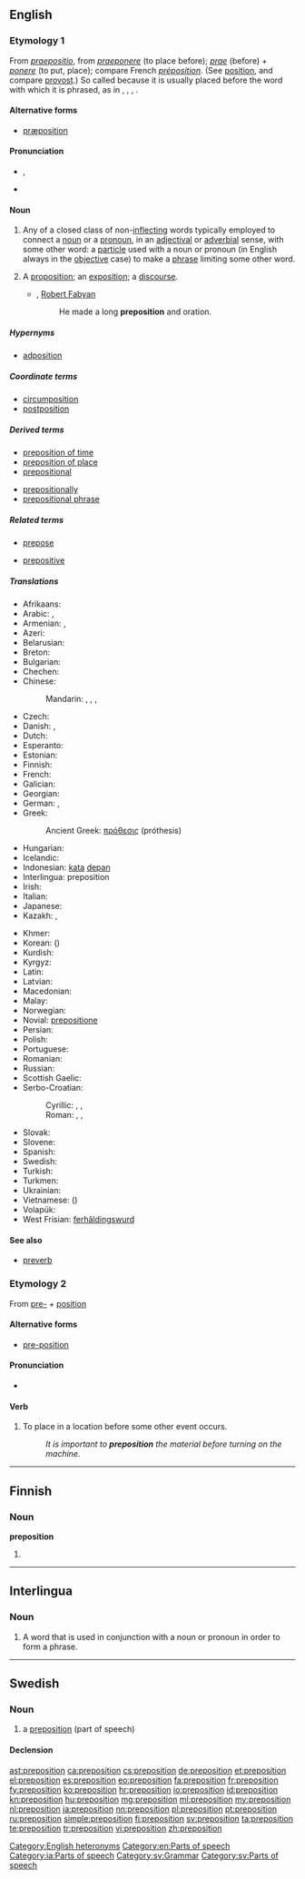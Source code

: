 ==English==
{{wikipedia}}

===Etymology 1===
From {{etyl|la}} ''[[praepositio]]'', from ''[[praeponere]]'' (to place before); ''[[prae]]'' (before) + ''[[ponere]]'' (to put, place); compare French ''[[préposition]]''. (See [[position]], and compare [[provost]].) So called because it is usually placed before the word with which it is phrased, as in {{term||a bridge '''[[of]]''' iron}}, {{term||he comes '''[[from]]''' town}}, {{term||it is good '''[[for]]''' food}}, {{term||he escaped '''[[by]]''' running}}.

====Alternative forms====
* [[præposition]] {{qualifier|archaic}}

====Pronunciation====
* {{enPR|prĕp-ə-zĭsh'ən}}, {{IPA|/ˌprɛpəˈzɪʃən/}}
* {{audio|en-us-preposition.ogg|Audio (US)}}

====Noun====
{{en-noun}}

# {{grammar}} Any of a closed class of non-[[inflect]]ing words typically employed to connect a [[noun]] or a [[pronoun]], in an [[adjective|adjectival]] or [[adverb|adverbial]] sense, with some other word: a [[particle]] used with a noun or pronoun (in English always in the [[objective]] case) to make a [[phrase]] limiting some other word.
# {{obsolete}} A [[proposition]]; an [[exposition]]; a [[discourse]].
#* {{rfdate}}, [[w:Robert Fabyan|Robert Fabyan]]
#*: He made a long '''preposition''' and oration.

=====Hypernyms=====
* [[adposition]]

=====Coordinate terms=====
* [[circumposition]]
* [[postposition]]

=====Derived terms=====
{{rel-top|terms derived from ''preposition'' (noun)}}
* [[preposition of time]]
* [[preposition of place]]
* [[prepositional]]
{{rel-mid}}
* [[prepositionally]]
* [[prepositional phrase]]
{{rel-bottom}}

=====Related terms=====
{{rel-top|terms related to ''preposition'' (noun)}}
* [[prepose]]
{{rel-mid}}
* [[prepositive]]
{{rel-bottom}}

=====Translations=====
{{trans-top|grammar: a type of word like "of, from, for, by"}}
* Afrikaans: {{t|af|voorsetsel}}
* Arabic: {{t|ar|جار|m|tr=jārr|sc=Arab}}, {{t|ar|حرف جر|m|tr=ḥarf jarr|sc=Arab}}
* Armenian: {{t-|hy|կապ|tr=kap}}, {{t-|hy|նախդիր|tr=naxdir}}
* Azeri: {{t|az|sözönü}}
* Belarusian: {{t|be|прыназоўнік|m|tr=prynazóŭnik|sc=Cyrl}}
* Breton: {{t+|br|araogenn|xs=Breton}}
* Bulgarian: {{t|bg|предлог|m|tr=predlóg|sc=Cyrl}}
* Chechen: {{tø|ce|предложени}}
* Chinese:
*: Mandarin: {{t|zh|介詞|sc=Hani}}, {{t|zh|介词|tr=jiècí|sc=Hani}}, {{t|zh|前置詞|sc=Hani}}, {{t|zh|前置词|tr=qiánzhìcí|sc=Hani}}
* Czech: {{t-|cs|předložka|f}}
* Danish: {{t|da|forholdsord}}, {{t|da|præposition}}
* Dutch: {{t+|nl|voorzetsel|n}}
* Esperanto: {{t+|eo|prepozicio|xs=Esperanto}}
* Estonian: {{t|et|eessõna}}
* Finnish: {{t+|fi|prepositio}}
* French: {{t+|fr|préposition}}
* Galician: {{t|gl|preposición|f}}
* Georgian: {{t|ka|წინდებული|sc=Geor|tr=cindebuli}}
* German: {{t+|de|Präposition|f}}, {{t+|de|Verhältniswort}}
* Greek: {{t+|el|πρόθεση|f|tr=próthesi}}
*: Ancient Greek: [[πρόθεσις]] (próthesis) {{f}}
* Hungarian: {{t|hu|elöljárószó}}
* Icelandic: {{t+|is|forsetning|f}}
* Indonesian: [[kata]] [[depan]]
* Interlingua: preposition
* Irish: {{t+|ga|réamhfhocal|m|xs=Irish}}
* Italian: {{t+|it|preposizione|f}}
* Japanese: {{t|ja|前置詞|tr=ぜんちし, zenchishi|sc=Jpan}}
* Kazakh: {{t|kk|предлог|tr=predlog|sc=Cyrl}}, {{t|kk|демеулік|tr=demewlik|sc=Cyrl}}
{{trans-mid}}
* Khmer: {{t|km|ធ្នាក់|tr=thneak|sc=Khmr}}
* Korean: {{t|ko|전치사|tr=jeonchisa|sc=Kore}} ({{t|ko|前置詞|sc=Kore}})
* Kurdish: {{t+|ku|daçek|f}}
* Kyrgyz: {{t|ky|предлог|tr=predlog|sc=Cyrl}}
* Latin: {{t-|la|praepositio|f}}
* Latvian: {{t|lv|prievārds|m}}
* Macedonian: {{t|mk|предлог|m|tr=prédlog|sc=Cyrl}}
* Malay: {{t|ms|kata depan}}
* Norwegian: {{t+|no|preposisjon|m}}
* Novial: [[prepositione]]
* Persian: {{t-|fa|حرف اضافه|tr=harf-e ezâfe}}
* Polish: {{t+|pl|przyimek|m}}
* Portuguese: {{t+|pt|preposição|f}}
* Romanian: {{t+|ro|prepoziție|f}}
* Russian: {{t+|ru|предлог|m|tr=predlóg}}
* Scottish Gaelic: {{t|gd|roimhear|m}}
* Serbo-Croatian:
*: Cyrillic: {{t|sh|предлог|m}}, {{t|sh|приједлог|m}}, {{t|sh|препозиција|f}}
*: Roman: {{t|sh|predlog|m}}, {{t|sh|prijedlog|m}}, {{t|sh|prepozicija|f}}
* Slovak: {{t|sk|predložka|f}}
* Slovene: {{t+|sl|predlog|m|alt=prêdlog}}
* Spanish: {{t+|es|preposición|f}}
* Swedish: {{t+|sv|preposition|c}}
* Turkish: {{t+|tr|ilgeç}}
* Turkmen: {{t|tk|prepozisiýa}}
* Ukrainian: {{t|uk|прийменник|m|tr=pryjménnyk|sc=Cyrl}}
* Vietnamese: {{t|vi|giới từ}} ({{t|vi|介詞}})
* Volapük: {{t|vo|präpod}}
* West Frisian: [[ferhâldingswurd]] {{n}}
{{trans-bottom}}

====See also====
* [[preverb]]

===Etymology 2===
From [[pre-]] + [[position]]

====Alternative forms====
* [[pre-position]]

====Pronunciation====
* {{IPA|/ˈpriːpəˌzɪʃən/}}

====Verb====
{{en-verb}}

# To place in a location before some other event occurs.
#: ''It is important to '''preposition''' the material before turning on the machine.''

[[Category:English heteronyms]]
[[Category:en:Parts of speech]]

----

==Finnish==

===Noun===
'''preposition'''

# {{fi-form of|type=noun|case=genitive|pl=singular|[[prepositio]]}}

----

==Interlingua==

===Noun===
{{head|ia|noun}}

# {{grammar|lang=ia}} A word that is used in conjunction with a noun or pronoun in order to form a phrase.

[[Category:ia:Parts of speech]]

----

==Swedish==

===Noun===
{{sv-noun|g=c}}

# a [[#English|preposition]] (part of speech)

====Declension====
{{sv-noun-reg-er}}

[[Category:sv:Grammar]]
[[Category:sv:Parts of speech]]

[[ast:preposition]]
[[ca:preposition]]
[[cs:preposition]]
[[de:preposition]]
[[et:preposition]]
[[el:preposition]]
[[es:preposition]]
[[eo:preposition]]
[[fa:preposition]]
[[fr:preposition]]
[[fy:preposition]]
[[ko:preposition]]
[[hr:preposition]]
[[io:preposition]]
[[id:preposition]]
[[kn:preposition]]
[[hu:preposition]]
[[mg:preposition]]
[[ml:preposition]]
[[my:preposition]]
[[nl:preposition]]
[[ja:preposition]]
[[nn:preposition]]
[[pl:preposition]]
[[pt:preposition]]
[[ru:preposition]]
[[simple:preposition]]
[[fi:preposition]]
[[sv:preposition]]
[[ta:preposition]]
[[te:preposition]]
[[tr:preposition]]
[[vi:preposition]]
[[zh:preposition]]